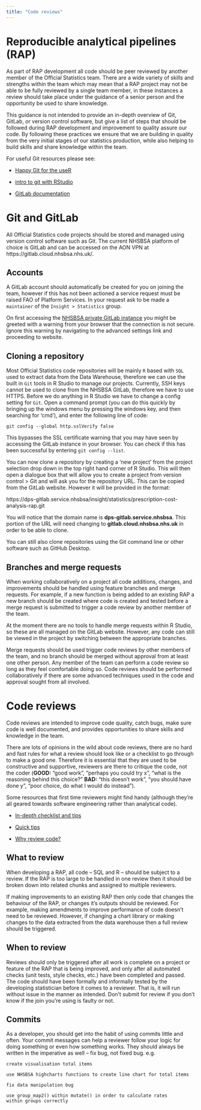 ```yaml
---
title: "Code reviews"
---
```


# Reproducible analytical pipelines (RAP)

As part of RAP development all code should be peer reviewed by another member of the Official Statistics team. There are a wide variety of skills and strengths within the team which may mean that a RAP project may not be able to be fully reviewed by a single team member, in these instances a review should take place under the guidance of a senior person and the opportunity be used to share knowledge.

This guidance is not intended to provide an in-depth overview of Git, GitLab, or version control software, but give a list of steps that should be followed during RAP development and improvement to quality assure our code. By following these practices we ensure that we are building in quality from the very initial stages of our statistics production, while also helping to build skills and share knowledge within the team.

For useful Git resources please see:

* [Happy Git for the useR](https://happygitwithr.com/)

* [intro to git with RStudio](https://r-bio.github.io/intro-git-rstudio/)

* [GitLab documentation](https://docs.gitlab.com/)

# Git and GitLab

All Official Statistics code projects should be stored and managed using version control software such as Git. The current NHSBSA platform of choice is GitLab and can be accessed on the AON VPN at https://gitlab.cloud.nhsbsa.nhs.uk/. 

## Accounts

A GitLab account should automatically be created for you on joining the team, however if this has not been actioned a service request must be raised FAO of Platform Services. In your request ask to be made a `maintainer` of the `Insight > Statistics` group.

On first accessing the [NHSBSA private GitLab instance](https://gitlab.cloud.nhsbsa.nhs.uk/) you might be greeted with a warning from your browser that the connection is not secure. Ignore this warning by navigating to the advanced settings link and proceeding to website.

## Cloning a repository

Most Official Statistics code repositories will be mainly `R` based with `SQL` used to extract data from the Data Warehouse, therefore we can use the built in `Git` tools in R Studio to manage our projects. Currently, SSH keys cannot be used to clone from the NHSBSA GitLab, therefore we have to use HTTPS. Before we do anything in R Studio we have to change a config setting for `Git`. Open a command prompt (you can do this quickly by bringing up the windows menu by pressing the windows key, and then searching for 'cmd'), and enter the following line of code:

`git config --global http.sslVerify false`

This bypasses the SSL certificate warning that you may have seen by accessing the GitLab instance in your browser. You can check if this has been successful by entering `git config --list`.

You can now clone a repository by creating a 'new project' from the project selection drop down in the top right hand corner of R Studio. This will then open a dialogue box that will allow you to create a project from version control > Git and will ask you for the repository URL. This can be copied from the GitLab website. However it will be provided in the format:

https://dps-gitlab.service.nhsbsa/insight/statistics/prescription-cost-analysis-rap.git

You will notice that the domain name is **dps-gitlab.service.nhsbsa**. This portion of the URL will need changing to **gitlab.cloud.nhsbsa.nhs.uk** in order to be able to clone.

You can still also clone repositories using the Git command line or other software such as GitHub Desktop.

## Branches and merge requests

When working collaboratively on a project all code additions, changes, and improvements should be handled using feature branches and merge requests. For example, if a new function is being added to an existing RAP a new branch should be created where code is created and tested before a merge request is submitted to trigger a code review by another member of the team.

At the moment there are no tools to handle merge requests within R Studio, so these are all managed on the GitLab website. However, any code can still be viewed in the project by switching between the appropriate branches.

Merge requests should be used trigger code reviews by other members of the team, and no branch should be merged without approval from at least one other person. Any member of the team can perform a code review so long as they feel comfortable doing so. Code reviews should be performed collaboratively if there are some advanced techniques used in the code and approval sought from all involved.

# Code reviews

Code reviews are intended to improve code quality, catch bugs, make sure code is well documented, and provides opportunities to share skills and knowledge in the team.

There are lots of opinions in the wild about code reviews, there are no hard and fast rules for what a review should look like or a checklist to go through to make a good one. Therefore it is essential that they are used to be constructive and supportive, reviewers are there to critique the code, not the coder (**GOOD:** "good work", "perhaps you could try x", "what is the reasoning behind this choice?" **BAD:** "this doesn't work", "you should have done y", "poor choice, do what I would do instead").

Some resources that first time reviewers might find handy (although they're all geared towards software engineering rather than analytical code).

* [In-depth checklist and tips](https://www.codeproject.com/Articles/524235/Codeplusreviewplusguidelines)

* [Quick tips](https://github.com/thoughtbot/guides/tree/main/code-review)

* [Why review code?](https://smartbear.com/learn/code-review/why-review-code/)


## What to review

When developing a RAP, all code -- SQL and R -- should be subject to a review. If the RAP is too large to be handled in one review then it should be broken down into related chunks and assigned to multiple reviewers.

If making improvements to an existing RAP then only code that changes the behaviour of the RAP, or changes it's outputs should be reviewed. For example, making amendments to improve performance of code doesn't need to be reviewed. However, if changing a chart library or making changes to the data extracted from the data warehouse then a full review should be triggered. 

## When to review

Reviews should only be triggered after all work is complete on a project or feature of the RAP that is being improved, and only after all automated checks (unit tests, style checks, etc.) have been completed and passed. The code should have been formally and informally tested by the developing statistician before it comes to a reviewer. That is, it will run without issue in the manner as intended. Don't submit for review if you don't know if the join you're using is faulty or not.

## Commits

As a developer, you should get into the habit of using commits little and often. Your commit messages can help a reviewer follow your logic for doing something or even how something works. They should always be written in the imperative as well -- fix bug, not fixed bug. e.g.


```
create visualisation total items

use NHSBSA highcharts functions to create line chart for total items

```

```
fix data manipulation bug

use group_map2() within mutate() in order to calculate rates 
within groups correctly

```



